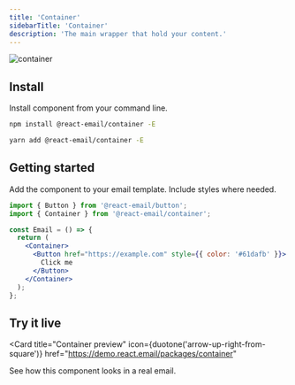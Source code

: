 ```yaml
---
title: 'Container'
sidebarTitle: 'Container'
description: 'The main wrapper that hold your content.'
---
```



<img
  className="rounded-md"
  src="/docs/images/components/container.png"
  alt="container"
/>

## Install

Install component from your command line.

<CodeGroup>

```sh npm
npm install @react-email/container -E
```

```sh yarn
yarn add @react-email/container -E
```

</CodeGroup>

## Getting started

Add the component to your email template. Include styles where needed.

```jsx
import { Button } from '@react-email/button';
import { Container } from '@react-email/container';

const Email = () => {
  return (
    <Container>
      <Button href="https://example.com" style={{ color: '#61dafb' }}>
        Click me
      </Button>
    </Container>
  );
};
```

## Try it live

<Card
  title="Container preview"
  icon={duotone('arrow-up-right-from-square')}
  href="https://demo.react.email/packages/container"
>
  See how this component looks in a real email.
</Card>

<Support />
